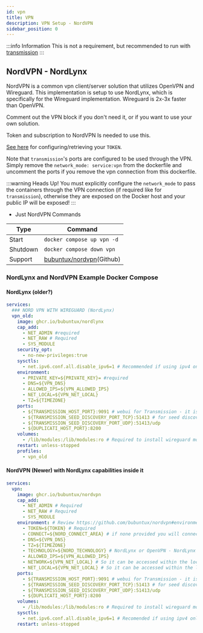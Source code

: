 ```yaml
---
id: vpn
title: VPN
description: VPN Setup - NordVPN
sidebar_position: 0
---
```


:::info Information
This is not a requirement, but recommended to run with [transmission](./download-client.mdx)
:::

## NordVPN - NordLynx

NordVPN is a common vpn client/server solution that utilizes OpenVPN and Wireguard. This implementation is setup to use NordLynx, which is specifically for the Wireguard implementation. Wireguard is 2x-3x faster than OpenVPN.

Comment out the VPN block if you don't need it, or if you want to use your own solution.

Token and subscription to NordVPN Is needed to use this.

[See here](https://support.nordvpn.com/hc/en-us/articles/20286980309265-How-to-use-a-token-with-NordVPN-on-Linux) for configuring/retrieving your `TOKEN`.

Note that `transmission`'s ports are configured to be used through the VPN. Simply remove the `network_mode: service:vpn` from the dockerfile and uncomment the ports if you remove the vpn connection from this dockerfile.

:::warning Heads Up!
You must explicitly configure the `network_mode` to pass the containers through the VPN connection (if required like for `transmission`), otherwise they are exposed on the Docker host and your public IP will be exposed!
:::

- Just NordVPN Commands

| Type     | Command                                                         |
| -------- | --------------------------------------------------------------- |
| Start    | `docker compose up vpn -d`                                      |
| Shutdown | `docker compose down vpn`                                       |
| Support  | [bubuntux/nordvpn](https://github.com/bubuntux/nordvpn)(Github) |

### NordLynx and NordVPN Example Docker Compose

#### NordLynx (older?)

```yaml
services:
  ### NORD VPN WITH WIREGUARD (NordLynx)
  vpn_old:
    image: ghcr.io/bubuntux/nordlynx
    cap_add:
      - NET_ADMIN #required
      - NET_RAW # Required
      - SYS_MODULE
    security_opt:
      - no-new-privileges:true
    sysctls:
      - net.ipv6.conf.all.disable_ipv6=1 # Recommended if using ipv4 only
    environment:
      - PRIVATE_KEY=${PRIVATE_KEY}= #required
      - DNS=${VPN_DNS}
      - ALLOWED_IPS=${VPN_ALLOWED_IPS}
      - NET_LOCAL=${VPN_NET_LOCAL}
      - TZ=${TIMEZONE}
    ports:
      - ${TRANSMISSION_HOST_PORT}:9091 # webui for Transmission - it is exposed via the docker service network internally
      - ${TRANSMISSION_SEED_DISCOVERY_PORT_TCP}:51413 # for seed discovery - greatly improves performance even if not seeding
      - ${TRANSMISSION_SEED_DISCOVERY_PORT_UDP}:51413/udp
      - ${DUPLICATI_HOST_PORT}:8200
    volumes:
      - /lib/modules:/lib/modules:ro # Required to install wireguard module
    restart: unless-stopped
    profiles:
      - vpn_old
```

#### NordVPN (Newer) with NordLynx capabilities inside it

```yaml
services:
  vpn:
    image: ghcr.io/bubuntux/nordvpn
    cap_add:
      - NET_ADMIN # Required
      - NET_RAW # Required
      - SYS_MODULE
    environment: # Review https://github.com/bubuntux/nordvpn#environment-variables
      - TOKEN=${TOKEN} # Required
      - CONNECT=${NORD_CONNECT_AREA} # if none provided you will connect to the recommended server
      - DNS=${VPN_DNS}
      - TZ=${TIMEZONE}
      - TECHNOLOGY=${NORD_TECHNOLOGY} # NordLynx or OpenVPN - NordLynx is Wireguard and supposedly 3x-5x faster
      - ALLOWED_IPS=${VPN_ALLOWED_IPS}
      - NETWORK=${VPN_NET_LOCAL} # So it can be accessed within the local network
      - NET_LOCAL=${VPN_NET_LOCAL} # So it can be accessed within the local network
    ports:
      - ${TRANSMISSION_HOST_PORT}:9091 # webui for Transmission - it is exposed via the docker service network internally
      - ${TRANSMISSION_SEED_DISCOVERY_PORT_TCP}:51413 # for seed discovery - greatly improves performance even if not seeding
      - ${TRANSMISSION_SEED_DISCOVERY_PORT_UDP}:51413/udp
      - ${DUPLICATI_HOST_PORT}:8200
    volumes:
      - /lib/modules:/lib/modules:ro # Required to install wireguard module
    sysctls:
      - net.ipv6.conf.all.disable_ipv6=1 # Recomended if using ipv4 only
    restart: unless-stopped
```
